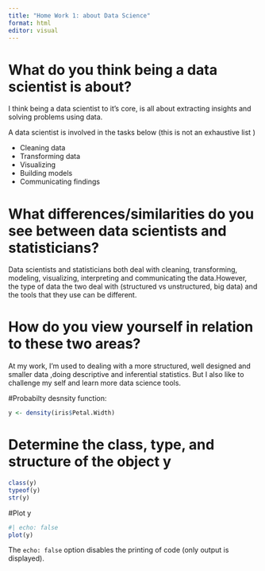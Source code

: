 ```yaml
---
title: "Home Work 1: about Data Science"
format: html
editor: visual
---
```


# What do you think being a data scientist is about?

I think being a data scientist to it's core,  is all about extracting insights and solving problems using data.

A data scientist is involved in the tasks below (this is not an exhaustive list )

- Cleaning data
- Transforming data
- Visualizing 
- Building models
- Communicating findings 

# What differences/similarities do you see between data scientists and statisticians?

Data scientists and statisticians both deal with cleaning, transforming, modeling, visualizing, interpreting and communicating the data.However, the type of data the two deal with (structured vs unstructured, big data) and the tools that they use can be different. 

# How do you view yourself in relation to these two areas?

At my work, I'm used to dealing  with a more structured, well designed and smaller data ,doing descriptive and inferential statistics. But I also like to challenge my self and learn more data science tools. 

#Probabilty desnsity function:
```r
y <- density(iris$Petal.Width)

```

# Determine the class, type, and structure of the object y
```r
class(y)
typeof(y)
str(y)
```

#Plot y

```r
#| echo: false
plot(y)
```

The `echo: false` option disables the printing of code (only output is displayed).


